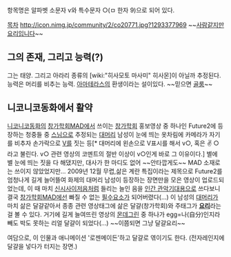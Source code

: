 항목명은 알파벳 소문자 v와 특수문자 ○(ㅁ 한자 9)으로 되어 있다.

[[목차]]
http://icon.nimg.jp/community/2/co20771.jpg?1293377969
~~[[사람]]같지만 [[요리]]입니다~~

== 그의 존재, 그리고 능력(?) ==
그는 태양. 그리고 아라리 종류의 [wiki:"히사모토 마사미" 히사몬]이 아닐까 추정된다. 능력은 머리를 비추는 능력. [[아마테라스]]의 환생이라는 설이있다.
~~믿으면 [[골룸]]~~

== 니코니코동화에서 활약 ==
[[니코니코동화]]의 [[창가학회]]MAD에서 쓰이는 [[창가학회]] 홍보영상 중 하나인 Future2에 등장하는 청중들 중 [[스님]]으로 추정되는 [[대머리]] 남성이 눈에 띄는 옷차림에 카메라가 자기를 비추자 손가락으로 [[V]]를 짓는 등[* 대머리에 왼손으로 V표시를 해서 v○, 혹은 ✌ ○라고 불린다. v○ 관련 영상의 코멘트의 절반 이상이 v○인게 바로 그 이유이다.] 별에 별 눈에 띄는 짓을 다 해댔지만, 대사가 한 마디도 없어 ~~안타깝게도~~ MAD 소재로는 쓰이지 않았었지만...
2009년 12월 무렵,삶은 계란 특집이라는 제목으로 Future2를 엄청나게 길게 늘어뜰여 화제의 대머리 남성이 등장하는 장면만을 모은 영상이 업로드되었는데, 이 때 마치 [[신시사이저]]음처럼 들리는 늘인 음을 [[인간 관악기]]대용으로 쓰다보니 결국 [[창가학회]]MAD에선 빠질 수 없는 [[필수요소]]가 되어버렸다(...)
이 남성의 [[대머리]]가 마치 삶은 달걀같아서 종종 관련 영상태그에 삶은 달걀(창가학회)와 주태그가 '''[[요리]]'''라는걸 볼 수 있다. 거기에 길게 늘여뜨린 영상의 [[몬데그린]] 중 하나가 egg=나(自分)인지라 빼도 박도 못하는 리얼 달걀이 되었다(...) ~~이쯤되면 그냥 달걀요리~~

여담으로, 이 인물과 애니메이션 '로젠메이든'하고 달걀로 엮이기도 한다.
(전자레인지에 달걀을 넣다가 터지는 장면.)
